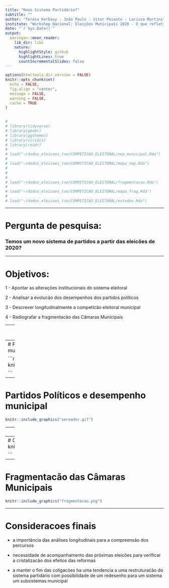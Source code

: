 ```yaml
---
title: "Novo Sistema Partidário?"
subtitle: ""
author: "Teresa Kerbauy - João Paulo - Vitor Peixoto - Larissa Martins"
institute: "Workshop Nacional: Eleições Municipais 2020 - O que refletiram e o que anteciparam"
date: "`r Sys.Date()`"
output:
  xaringan::moon_reader:
    lib_dir: libs
    nature:
      highlightStyle: github
      highlightLines: true
      countIncrementalSlides: false
---
```



```r
options(htmltools.dir.version = FALSE)
knitr::opts_chunk$set(
  echo = FALSE,
  fig.align = "center",
  message = FALSE,
  warning = FALSE,
  cache = TRUE
)

 
# 
# library(tidyverse)
# library(geobr)
# library(ggthemes)
# library(viridis)
# library(readr)
# 
# load("~/dados_eleicoes_tse/COMPETICAO_ELEITORAL/nep_municipal.Rda")
# 
# load("~/dados_eleicoes_tse/COMPETICAO_ELEITORAL/mapa_nep.Rda")
# 
# 
# 
# load("~/dados_eleicoes_tse/COMPETICAO_ELEITORAL/fragmentacao.Rda")
# 
# load("~/dados_eleicoes_tse/COMPETICAO_ELEITORAL/mapa_frag.Rda")
# 
# load("~/dados_eleicoes_tse/COMPETICAO_ELEITORAL/estados.Rda")


```

--- 


# Pergunta de pesquisa:



### Temos um novo sistema de partidos a partir das eleicões de 2020?

---

# Objetivos:

1 - Apontar as alterações  institucionais do sistema eleitoral

2 - Analisar a evolucão dos desempenhos dos partidos políticos

3 - Descrever longitudinalmente a competicão eleitoral municipal

4 - Radiografar a fragmentacão das Câmaras Municipais


---
# Mudanças institucionais do sistema eleitoral



- Mudanças nas magnitudes dos distritos

- Coligações Eleitorais

- Financiamento de Campanhas

- HGPE

- Tempo das campanhas

- Clausulas de barreiras e desempenhos individuais

- Fidelidade partidária

- Cotas de gênero

- Regulamentacão das campanhas nas redes sociais


---
# Partidos Políticos e desempenho municipal

```r


knitr::include_graphics("prefeito.gif")



```
---
# Partidos Políticos e desempenho municipal
```r


knitr::include_graphics("vereador.gif")

```





---
# Competicão eleitoral

```r



knitr::include_graphics("nep_eleitoral.png")

```


---
# Competicão eleitoral por tamanho
```r

knitr::include_graphics("nep_vereador_tamanho.png")

```



---
# Fragmentacão das Câmaras Municipais 

```r



knitr::include_graphics("fragmentacao.png")

```

---
# Consideracoes finais


- a importância das análises longitudinais para a compreensão dos percursos

- necessidade de acompanhamento das próximas eleicões para verificar a cristalizacão dos efeitos das reformas

- a manter o fim das coligacões ha uma tendencia a uma restruturaćão do sistema partidário com possibilidade de um redesenho para um sistema um subsistemas municipal


